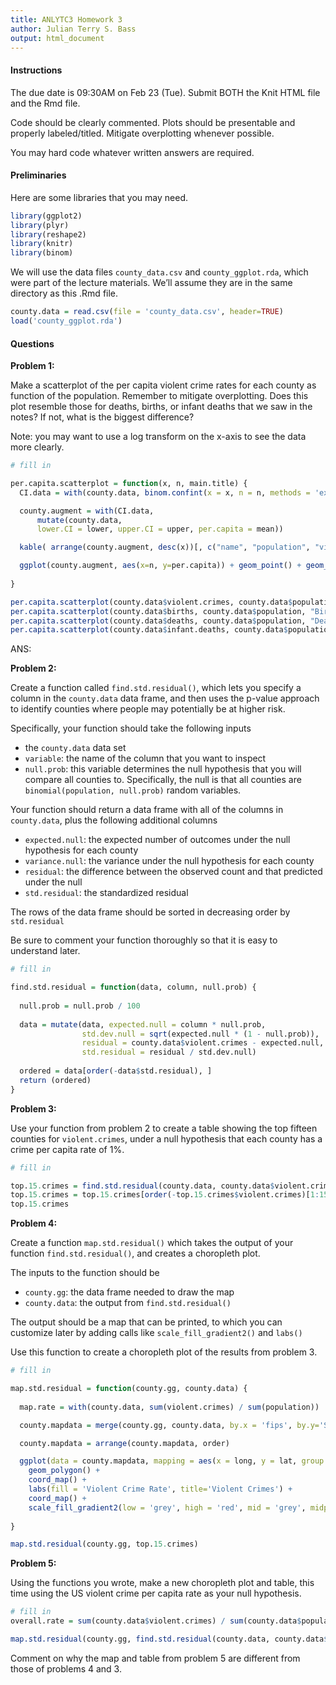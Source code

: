 ```yaml
---
title: ANLYTC3 Homework 3
author: Julian Terry S. Bass
output: html_document
---
```


#### Instructions 

The due date is 09:30AM on Feb 23 (Tue). Submit BOTH the Knit HTML file and the Rmd file.

Code should be clearly commented. Plots should be presentable and properly labeled/titled. Mitigate overplotting whenever possible. 

You may hard code whatever written answers are required.

#### Preliminaries

Here are some libraries that you may need.
```r
library(ggplot2)
library(plyr)
library(reshape2)
library(knitr)
library(binom) 
```

We will use the data files `county_data.csv` and `county_ggplot.rda`, which were part of the lecture materials. We'll assume they are in the same directory as this .Rmd file.

```r
county.data = read.csv(file = 'county_data.csv', header=TRUE)
load('county_ggplot.rda')
```


#### Questions 

**Problem 1:** 

Make a scatterplot of the per capita violent crime rates for each county as function of the population. Remember to mitigate overplotting. Does this plot resemble those for deaths, births, or infant deaths that we saw in the notes? If not, what is the biggest difference?

Note: you may want to use a log transform on the x-axis to see the data more clearly.

```r
# fill in

per.capita.scatterplot = function(x, n, main.title) {
  CI.data = with(county.data, binom.confint(x = x, n = n, methods = 'exact'))

  county.augment = with(CI.data, 
      mutate(county.data, 
      lower.CI = lower, upper.CI = upper, per.capita = mean))

  kable( arrange(county.augment, desc(x))[, c("name", "population", "violent.crimes", "per.capita", "lower.CI")], digits=4)

  ggplot(county.augment, aes(x=n, y=per.capita)) + geom_point() + geom_smooth() + ggtitle(main.title) + scale_x_log10()
  
}

per.capita.scatterplot(county.data$violent.crimes, county.data$population, "Violent Crimes by Population")
per.capita.scatterplot(county.data$births, county.data$population, "Births by Population")
per.capita.scatterplot(county.data$deaths, county.data$population, "Deaths by Population")
per.capita.scatterplot(county.data$infant.deaths, county.data$population, "Infant Deaths by Population")


```

ANS: 

**Problem 2:**

Create a function called `find.std.residual()`, which lets you specify a column in the `county.data` data frame, and then uses the p-value approach to identify counties where people may potentially be at higher risk. 

Specifically, your function should take the following inputs

* the `county.data` data set
* `variable`: the name of the column that you want to inspect
* `null.prob`: this variable determines the null hypothesis that you will compare all counties to. Specifically, the null is that all counties are `binomial(population, null.prob)` random variables.

Your function should return a data frame with all of the columns in `county.data`, plus the following additional columns

* `expected.null`: the expected number of outcomes under the null hypothesis for each county
* `variance.null`: the variance under the null hypothesis for each county
* `residual`: the difference between the observed count and that predicted under the null
* `std.residual`: the standardized residual

The rows of the data frame should be sorted in decreasing order by `std.residual`

Be sure to comment your function thoroughly so that it is easy to understand later.

```r
# fill in

find.std.residual = function(data, column, null.prob) {
  
  null.prob = null.prob / 100
  
  data = mutate(data, expected.null = column * null.prob,
                std.dev.null = sqrt(expected.null * (1 - null.prob)),
                residual = county.data$violent.crimes - expected.null,
                std.residual = residual / std.dev.null)
  
  ordered = data[order(-data$std.residual), ]
  return (ordered)
}


```

**Problem 3:**

Use your function from problem 2 to create a table showing the top fifteen counties for `violent.crimes`, under a null hypothesis that each county has a crime per capita rate of 1%.

```r
# fill in

top.15.crimes = find.std.residual(county.data, county.data$violent.crimes, 1)
top.15.crimes = top.15.crimes[order(-top.15.crimes$violent.crimes)[1:15], ]
top.15.crimes

```

**Problem 4:**

Create a function `map.std.residual()` which takes the output of your function `find.std.residual()`, and creates a choropleth plot.

The inputs to the function should be

* `county.gg`: the data frame needed to draw the map
* `county.data`: the output from `find.std.residual()`

The output should be a map that can be printed, to which you can customize later by adding calls like `scale_fill_gradient2()` and `labs()`

Use this function to create a choropleth plot of the results from problem 3.

```r
# fill in

map.std.residual = function(county.gg, county.data) {
 
  map.rate = with(county.data, sum(violent.crimes) / sum(population))

  county.mapdata = merge(county.gg, county.data, by.x = 'fips', by.y='STCOU')

  county.mapdata = arrange(county.mapdata, order)

  ggplot(data = county.mapdata, mapping = aes(x = long, y = lat, group = group, fill = violent.crimes)) + 
    geom_polygon() + 
    coord_map() + 
    labs(fill = 'Violent Crime Rate', title='Violent Crimes') + 
    coord_map() +  
    scale_fill_gradient2(low = 'grey', high = 'red', mid = 'grey', midpoint = map.rate) 
     
}

map.std.residual(county.gg, top.15.crimes)

```

**Problem 5:**

Using the functions you wrote, make a new choropleth plot and table, this time using the US violent crime per capita rate as your null hypothesis. 

```r
# fill in
overall.rate = sum(county.data$violent.crimes) / sum(county.data$population)

map.std.residual(county.gg, find.std.residual(county.data, county.data$violent.crimes, overall.rate))

```

Comment on why the map and table from problem 5 are different from those of problems 4 and 3.


